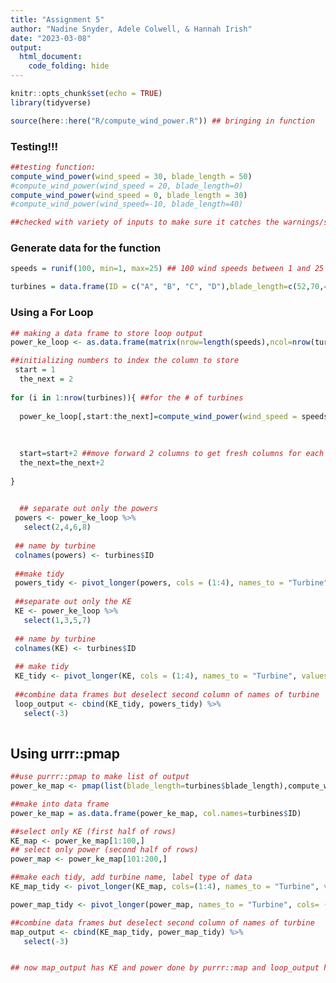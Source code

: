 ```yaml
---
title: "Assignment 5"
author: "Nadine Snyder, Adele Colwell, & Hannah Irish"
date: "2023-03-08"
output: 
  html_document:
    code_folding: hide
---
```


```r
knitr::opts_chunk$set(echo = TRUE)
library(tidyverse)

source(here::here("R/compute_wind_power.R")) ## bringing in function
```


### Testing!!! 

```r
##testing function:
compute_wind_power(wind_speed = 30, blade_length = 50)
#compute_wind_power(wind_speed = 20, blade_length=0)
compute_wind_power(wind_speed = 0, blade_length = 30)
#compute_wind_power(wind_speed=-10, blade_length=40)

##checked with variety of inputs to make sure it catches the warnings/stops
```

### Generate data for the function
```r
speeds = runif(100, min=1, max=25) ## 100 wind speeds between 1 and 25

turbines = data.frame(ID = c("A", "B", "C", "D"),blade_length=c(52,70,40,45)) ## Four turbines with different blade lengths
```

### Using a For Loop
```r

## making a data frame to store loop output
power_ke_loop <- as.data.frame(matrix(nrow=length(speeds),ncol=nrow(turbines)))  

##initializing numbers to index the column to store
 start = 1
  the_next = 2
  
for (i in 1:nrow(turbines)){ ##for the # of turbines
 
  power_ke_loop[,start:the_next]=compute_wind_power(wind_speed = speeds, blade_length = turbines$blade_length[i]) ##store the KE as the first column and the power as the second
  
 
  
  start=start+2 ##move forward 2 columns to get fresh columns for each KE and power by adding 2 to "start" and "next"
  the_next=the_next+2
  
}

  
  ## separate out only the powers
 powers <- power_ke_loop %>%
   select(2,4,6,8)
 
 ## name by turbine
 colnames(powers) <- turbines$ID 
 
 ##make tidy 
 powers_tidy <- pivot_longer(powers, cols = (1:4), names_to = "Turbine", values_to = "Power")
 
 ##separate out only the KE
 KE <- power_ke_loop %>%
   select(1,3,5,7)
 
 ## name by turbine
 colnames(KE) <- turbines$ID 
 
 ## make tidy
 KE_tidy <- pivot_longer(KE, cols = (1:4), names_to = "Turbine", values_to = "Kinetic_Energy")
 
 ##combine data frames but deselect second column of names of turbine
 loop_output <- cbind(KE_tidy, powers_tidy) %>%
   select(-3)
 


```

## Using urrr::pmap
```r
##use purrr::pmap to make list of output
power_ke_map <- pmap(list(blade_length=turbines$blade_length),compute_wind_power, wind_speed=speeds)

##make into data frame
power_ke_map = as.data.frame(power_ke_map, col.names=turbines$ID)

##select only KE (first half of rows)
KE_map <- power_ke_map[1:100,]
## select only power (second half of rows)
power_map <- power_ke_map[101:200,]

##make each tidy, add turbine name, label type of data
KE_map_tidy <- pivot_longer(KE_map, cols=(1:4), names_to = "Turbine", values_to = "Kinetic Energy")

power_map_tidy <- pivot_longer(power_map, names_to = "Turbine", cols= (1:4),  values_to = "Power")

##combine data frames but deselect second column of names of turbine
map_output <- cbind(KE_map_tidy, power_map_tidy) %>%
   select(-3)


## now map_output has KE and power done by purrr::map and loop_output has the same calculated by the for loop
```

